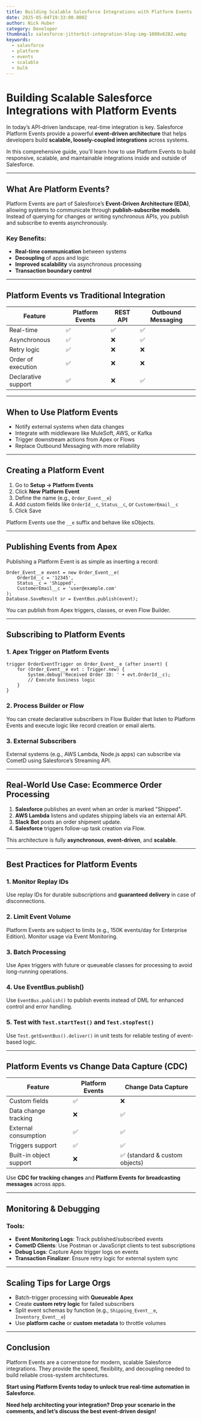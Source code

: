 ```yaml
---
title: Building Scalable Salesforce Integrations with Platform Events
date: 2025-05-04T19:33:00.000Z
author: Nick Huber
category: Developer
thumbnail: salesforce-jitterbit-integration-blog-img-1080x6282.webp
keywords:
  - salesforce
  - platform
  - events
  - scalable
  - bulk
---
```



# Building Scalable Salesforce Integrations with Platform Events

In today’s API-driven landscape, real-time integration is key. Salesforce Platform Events provide a powerful **event-driven architecture** that helps developers build **scalable, loosely-coupled integrations** across systems.

In this comprehensive guide, you'll learn how to use Platform Events to build responsive, scalable, and maintainable integrations inside and outside of Salesforce.

---

## What Are Platform Events?

Platform Events are part of Salesforce’s **Event-Driven Architecture (EDA)**, allowing systems to communicate through **publish-subscribe models**. Instead of querying for changes or writing synchronous APIs, you publish and subscribe to events asynchronously.

### Key Benefits:

- **Real-time communication** between systems
- **Decoupling** of apps and logic
- **Improved scalability** via asynchronous processing
- **Transaction boundary control**

---

## Platform Events vs Traditional Integration

| Feature | Platform Events | REST API | Outbound Messaging |
|--------|------------------|---------|--------------------|
| Real-time | ✅ | ✅ | ✅ |
| Asynchronous | ✅ | ❌ | ✅ |
| Retry logic | ✅ | ❌ | ❌ |
| Order of execution | ✅ | ❌ | ❌ |
| Declarative support | ✅ | ❌ | ✅ |

---

## When to Use Platform Events

- Notify external systems when data changes
- Integrate with middleware like MuleSoft, AWS, or Kafka
- Trigger downstream actions from Apex or Flows
- Replace Outbound Messaging with more reliability

---

## Creating a Platform Event

1. Go to **Setup → Platform Events**
2. Click **New Platform Event**
3. Define the name (e.g., `Order_Event__e`)
4. Add custom fields like `OrderId__c`, `Status__c`, or `CustomerEmail__c`
5. Click Save

Platform Events use the `__e` suffix and behave like sObjects.

---

## Publishing Events from Apex

Publishing a Platform Event is as simple as inserting a record:

```apex
Order_Event__e event = new Order_Event__e(
    OrderId__c = '12345',
    Status__c = 'Shipped',
    CustomerEmail__c = 'user@example.com'
);
Database.SaveResult sr = EventBus.publish(event);
```

You can publish from Apex triggers, classes, or even Flow Builder.

---

## Subscribing to Platform Events

### 1. **Apex Trigger on Platform Events**

```apex
trigger OrderEventTrigger on Order_Event__e (after insert) {
    for (Order_Event__e evt : Trigger.new) {
        System.debug('Received Order ID: ' + evt.OrderId__c);
        // Execute business logic
    }
}
```

### 2. **Process Builder or Flow**

You can create declarative subscribers in Flow Builder that listen to Platform Events and execute logic like record creation or email alerts.

### 3. **External Subscribers**

External systems (e.g., AWS Lambda, Node.js apps) can subscribe via CometD using Salesforce’s Streaming API.

---

## Real-World Use Case: Ecommerce Order Processing

1. **Salesforce** publishes an event when an order is marked "Shipped".
2. **AWS Lambda** listens and updates shipping labels via an external API.
3. **Slack Bot** posts an order shipment update.
4. **Salesforce** triggers follow-up task creation via Flow.

This architecture is fully **asynchronous**, **event-driven**, and **scalable**.

---

## Best Practices for Platform Events

### 1. Monitor Replay IDs

Use replay IDs for durable subscriptions and **guaranteed delivery** in case of disconnections.

### 2. Limit Event Volume

Platform Events are subject to limits (e.g., 150K events/day for Enterprise Edition). Monitor usage via Event Monitoring.

### 3. Batch Processing

Use Apex triggers with future or queueable classes for processing to avoid long-running operations.

### 4. Use EventBus.publish()

Use `EventBus.publish()` to publish events instead of DML for enhanced control and error handling.

### 5. Test with `Test.startTest()` and `Test.stopTest()`

Use `Test.getEventBus().deliver()` in unit tests for reliable testing of event-based logic.

---

## Platform Events vs Change Data Capture (CDC)

| Feature | Platform Events | Change Data Capture |
|--------|------------------|---------------------|
| Custom fields | ✅ | ❌ |
| Data change tracking | ❌ | ✅ |
| External consumption | ✅ | ✅ |
| Triggers support | ✅ | ✅ |
| Built-in object support | ❌ | ✅ (standard & custom objects) |

Use **CDC for tracking changes** and **Platform Events for broadcasting messages** across apps.

---

## Monitoring & Debugging

### Tools:

- **Event Monitoring Logs**: Track published/subscribed events
- **CometD Clients**: Use Postman or JavaScript clients to test subscriptions
- **Debug Logs**: Capture Apex trigger logs on events
- **Transaction Finalizer**: Ensure retry logic for external system sync

---

## Scaling Tips for Large Orgs

- Batch-trigger processing with **Queueable Apex**
- Create **custom retry logic** for failed subscribers
- Split event schemas by function (e.g., `Shipping_Event__e`, `Inventory_Event__e`)
- Use **platform cache** or **custom metadata** to throttle volumes

---

## Conclusion

Platform Events are a cornerstone for modern, scalable Salesforce integrations. They provide the speed, flexibility, and decoupling needed to build reliable cross-system architectures.

**Start using Platform Events today to unlock true real-time automation in Salesforce.**

**Need help architecting your integration? Drop your scenario in the comments, and let’s discuss the best event-driven design!**

